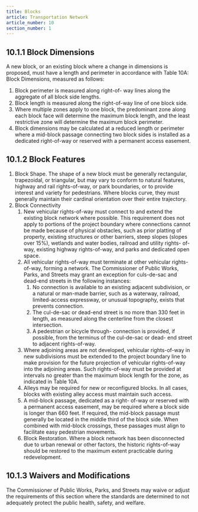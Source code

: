 ```yaml
---
title: Blocks
article: Transportation Network
article_number: 10
section_number: 1
---
```


## 10.1.1 Block Dimensions

A new block, or an existing block where a change in dimensions is proposed, must have a length and perimeter in accordance with Table 10A: Block Dimensions, measured as follows:

1. Block perimeter is measured along right-of- way lines along the aggregate of all block side lengths.
2. Block length is measured along the right-of-way line of one block side.
3. Where multiple zones apply to one block, the predominant zone along each block face will determine the maximum block length, and the least restrictive zone will determine the maximum block perimeter.
4. Block dimensions may be calculated at a reduced length or perimeter where a mid-block passage connecting two block sides is installed as a dedicated right-of-way or reserved with a permanent access easement.

## 10.1.2 Block Features

1. Block Shape. The shape of a new block must be generally rectangular, trapezoidal, or triangular, but may vary to conform to natural features, highway and rail rights-of-way, or park boundaries, or to provide interest and variety for pedestrians. Where blocks curve, they must generally maintain their cardinal orientation over their entire trajectory.
2. Block Connectivity
   1. New vehicular rights-of-way must connect to and extend the existing block network where possible. This requirement does not apply
      to portions of the project boundary where connections cannot be made because of physical obstacles, such as prior platting of property, existing structures or other barriers, steep slopes (slopes over 15%), wetlands and water bodies, railroad and utility rights- of-way, existing highway rights-of-way, and parks and dedicated open space.
   2. All vehicular rights-of-way must terminate at other vehicular rights-of-way, forming a network. The Commissioner of Public Works, Parks, and Streets may grant an exception for culs-de-sac and dead-end streets in the following instances:
      1. No connection is available to an existing adjacent subdivision, or a natural or man-made barrier, such as a waterway, railroad, limited-access expressway, or unusual topography, exists that prevents connection.
      2. The cul-de-sac or dead-end street is no more than 330 feet in length, as measured along the centerline from the closest intersection.
      3. A pedestrian or bicycle through- connection is provided, if possible, from the terminus of the cul-de-sac or dead- end street to adjacent rights-of-way.
   3. Where adjoining areas are not developed, vehicular rights-of-way in new subdivisions must be extended to the project boundary line to make provision for the future projection of vehicular rights-of-way into the adjoining areas. Such rights-of-way must be provided at intervals no greater than the maximum block length for the zone, as indicated in Table 10A.
   4. Alleys may be required for new or reconfigured blocks. In all cases, blocks with existing alley access must maintain such access.
   5. A mid-block passage, dedicated as a right- of-way or reserved with a permanent access easement, may be required where a block side is longer than 660 feet. If required, the mid-block passage must generally be located in the middle third of the block side. When combined with mid-block crossings, these passages must align to facilitate easy pedestrian movements.
   6. Block Restoration. Where a block network has been disconnected due to urban renewal or other factors, the historic rights-of-way should be restored to the maximum extent practicable during redevelopment.

## 10.1.3 Waivers and Modifications

The Commissioner of Public Works, Parks, and Streets may waive or adjust the requirements of this section where the standards are determined to not adequately protect the public health, safety, and welfare.
